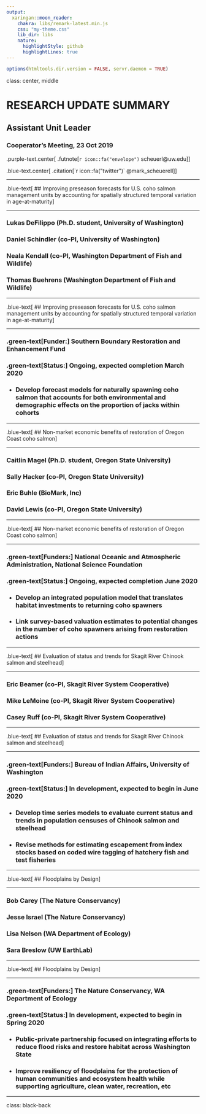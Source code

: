 ```yaml
---
output:
  xaringan::moon_reader:
    chakra: libs/remark-latest.min.js
    css: "my-theme.css"
    lib_dir: libs
    nature:
      highlightStyle: github
      highlightLines: true
---
```


```r
options(htmltools.dir.version = FALSE, servr.daemon = TRUE)
```

class: center, middle

# RESEARCH UPDATE SUMMARY
## Assistant Unit Leader
### Cooperator's Meeting, 23 Oct 2019

.purple-text.center[
.futnote[`r icon::fa("envelope")` scheuerl@uw.edu]
]

.blue-text.center[
.citation[`r icon::fa("twitter")` @mark_scheuerell]
]

---

.blue-text[
## Improving preseason forecasts for U.S. coho salmon management units by accounting for spatially structured temporal variation in age-at-maturity
]

***

### Lukas DeFilippo (Ph.D. student, University of Washington)
### Daniel Schindler (co-PI, University of Washington)
### Neala Kendall (co-PI, Washington Department of Fish and Wildlife)
### Thomas Buehrens (Washington Department of Fish and Wildlife)

---

.blue-text[
## Improving preseason forecasts for U.S. coho salmon management units by accounting for spatially structured temporal variation in age-at-maturity
]

***

### .green-text[Funder:] Southern Boundary Restoration and Enhancement Fund

### .green-text[Status:] Ongoing, expected completion March 2020

* ### Develop forecast models for naturally spawning coho salmon that accounts for both environmental and demographic effects on the proportion of jacks within cohorts

---

.blue-text[
## Non-market economic benefits of restoration of Oregon Coast coho salmon
]

***

### Caitlin Magel (Ph.D. student, Oregon State University)
### Sally Hacker (co-PI, Oregon State University) 
### Eric Buhle (BioMark, Inc)
### David Lewis (co-PI, Oregon State University)

---

.blue-text[
## Non-market economic benefits of restoration of Oregon Coast coho salmon
]

***

### .green-text[Funders:] National Oceanic and Atmospheric Administration, National Science Foundation

### .green-text[Status:] Ongoing, expected completion June 2020

* ### Develop an integrated population model that translates habitat investments to returning coho spawners

* ### Link survey-based valuation estimates to potential changes in the number of coho spawners arising from restoration actions


---

.blue-text[
## Evaluation of status and trends for Skagit River Chinook salmon and steelhead
]

***

### Eric Beamer (co-PI, Skagit River System Cooperative)
### Mike LeMoine (co-PI, Skagit River System Cooperative)
### Casey Ruff (co-PI, Skagit River System Cooperative)

---

.blue-text[
## Evaluation of status and trends for Skagit River Chinook salmon and steelhead
]

***

### .green-text[Funders:] Bureau of Indian Affairs, University of Washington

### .green-text[Status:] In development, expected to begin in June 2020

* ### Develop time series models to evaluate current status and trends in population censuses of Chinook salmon and steelhead

* ### Revise methods for estimating escapement from index stocks based on coded wire tagging of hatchery fish and test fisheries


---

.blue-text[
## Floodplains by Design
]

***

### Bob Carey (The Nature Conservancy)
### Jesse Israel (The Nature Conservancy)
### Lisa Nelson (WA Department of Ecology)
### Sara Breslow (UW EarthLab)

---

.blue-text[
## Floodplains by Design
]

***

### .green-text[Funders:] The Nature Conservancy, WA Department of Ecology

### .green-text[Status:] In development, expected to begin in Spring 2020

* ### Public-private partnership focused on integrating efforts to reduce flood risks and restore habitat across Washington State

* ### Improve resiliency of floodplains for the protection of human communities and ecosystem health while supporting agriculture, clean water, recreation, etc


---

class: black-back

